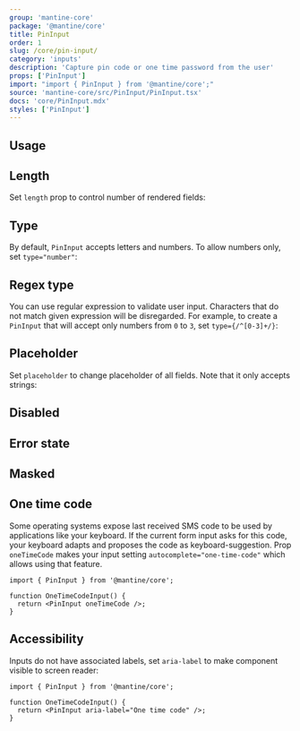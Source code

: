 ```yaml
---
group: 'mantine-core'
package: '@mantine/core'
title: PinInput
order: 1
slug: /core/pin-input/
category: 'inputs'
description: 'Capture pin code or one time password from the user'
props: ['PinInput']
import: "import { PinInput } from '@mantine/core';"
source: 'mantine-core/src/PinInput/PinInput.tsx'
docs: 'core/PinInput.mdx'
styles: ['PinInput']
---
```



## Usage

<Demo data={PinInputDemos.usage} />

## Length

Set `length` prop to control number of rendered fields:

<Demo data={PinInputDemos.length} />

## Type

By default, `PinInput` accepts letters and numbers. To allow numbers only, set `type="number"`:

<Demo data={PinInputDemos.number} />

## Regex type

You can use regular expression to validate user input. Characters that do not match given expression
will be disregarded. For example, to create a `PinInput` that will accept only numbers from `0` to `3`,
set `type={/^[0-3]+/}`:

<Demo data={PinInputDemos.regexp} />

## Placeholder

Set `placeholder` to change placeholder of all fields. Note that it only accepts strings:

<Demo data={PinInputDemos.placeholder} />

## Disabled

<Demo data={PinInputDemos.disabled} />

## Error state

<Demo data={PinInputDemos.error} />

## Masked

<Demo data={PinInputDemos.mask} />

## One time code

Some operating systems expose last received SMS code to be used by applications like your keyboard.
If the current form input asks for this code, your keyboard adapts and proposes the code as keyboard-suggestion.
Prop `oneTimeCode` makes your input setting `autocomplete="one-time-code"` which allows using that feature.

```tsx
import { PinInput } from '@mantine/core';

function OneTimeCodeInput() {
  return <PinInput oneTimeCode />;
}
```

## Accessibility

Inputs do not have associated labels, set `aria-label` to make component visible to screen reader:

```tsx
import { PinInput } from '@mantine/core';

function OneTimeCodeInput() {
  return <PinInput aria-label="One time code" />;
}
```
